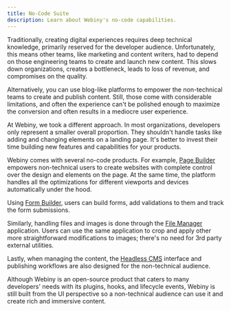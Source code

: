 ```yaml
---
title: No-Code Suite
description: Learn about Webiny's no-code capabilities.
---
```


Traditionally, creating digital experiences requires deep technical knowledge, primarily reserved for the developer audience. Unfortunately, this means other teams, like marketing and content writers, had to depend on those engineering teams to create and launch new content. This slows down organizations, creates a bottleneck, leads to loss of revenue, and compromises on the quality. 

Alternatively, you can use blog-like platforms to empower the non-technical teams to create and publish content. Still, those come with considerable limitations, and often the experience can't be polished enough to maximize the conversion and often results in a mediocre user experience.

At Webiny, we took a different approach. In most organizations, developers only represent a smaller overall proportion. They shouldn't handle tasks like adding and changing elements on a landing page. It's better to invest their time building new features and capabilities for your products. 

Webiny comes with several no-code products. For example, [Page Builder](../applications/page-builder) empowers non-technical users to create websites with complete control over the design and elements on the page. At the same time, the platform handles all the optimizations for different viewports and devices automatically under the hood. 

Using [Form Builder](../applications/form-builder), users can build forms, add validations to them and track the form submissions. 

Similarly, handling files and images is done through the [File Manager](../applications/file-manager) application. Users can use the same application to crop and apply other more straightforward modifications to images; there's no need for 3rd party external utilities. 

Lastly, when managing the content, the [Headless CMS](../applications/headless-cms) interface and publishing workflows are also designed for the non-technical audience. 

Although Webiny is an open-source product that caters to many developers' needs with its plugins, hooks, and lifecycle events, Webiny is still built from the UI perspective so a non-technical audience can use it and create rich and immersive content.  